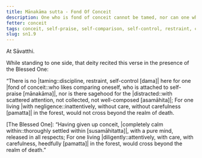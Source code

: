 ```yaml
---
title: Mānakāma sutta - Fond Of Conceit
description: One who is fond of conceit cannot be tamed, nor can one who is uncollected attain sagehood. Dwelling with negligence, such a one would not cross beyond the realm of death.
fetter: conceit
tags: conceit, self-praise, self-comparison, self-control, restraint, collectedness, negligence, diligence, sage, forest, death, sn, sn1-11, sn1
slug: sn1.9
---
```


At Sāvatthi.

While standing to one side, that deity recited this verse in the presence of the Blessed One:

“There is no |taming::discipline, restraint, self-control [dama]| here for one |fond of conceit::who likes comparing oneself, who is attached to self-praise [mānakāma]|,
nor is there sagehood for the |distracted::with scattered attention, not collected, not well-composed [asamāhita]|;
For one living |with negligence::inattentively, without care, without carefulness [pamatta]| in the forest,
would not cross beyond the realm of death.

[The Blessed One]: “Having given up conceit, |completely calm within::thoroughly settled within [susamāhitatta]|,
with a pure mind, released in all respects;
For one living |diligently::attentively, with care, with carefulness, heedfully [pamatta]| in the forest,
would cross beyond the realm of death.”